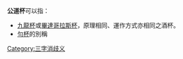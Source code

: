 
'''公道杯'''可以指：
* [[九龍杯|九龍杯]]或[[畢達哥拉斯杯|畢達哥拉斯杯]]，原理相同、運作方式亦相同之酒杯。
* [[勻杯|勻杯]]的別稱
{{disambig}}

[[Category:三字消歧义|Category:三字消歧义]]